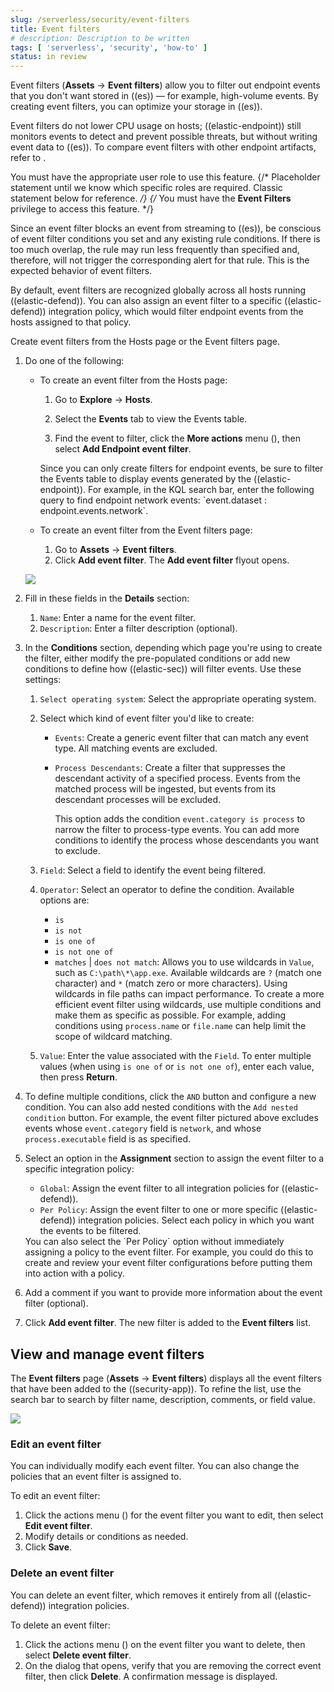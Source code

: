 ```yaml
---
slug: /serverless/security/event-filters
title: Event filters
# description: Description to be written
tags: [ 'serverless', 'security', 'how-to' ]
status: in review
---
```


<DocBadge template="technical preview" />
<div id="event-filters"></div>

Event filters (**Assets** → **Event filters**) allow you to filter out endpoint events that you don't want stored in ((es)) — for example, high-volume events. By creating event filters, you can optimize your storage in ((es)).

Event filters do not lower CPU usage on hosts; ((elastic-endpoint)) still monitors events to detect and prevent possible threats, but without writing event data to ((es)). To compare event filters with other endpoint artifacts, refer to <DocLink slug="/serverless/security/optimize-edr" />.

<DocCallOut title="Requirements">

You must have the appropriate user role to use this feature.
{/* Placeholder statement until we know which specific roles are required. Classic statement below for reference. */}
{/* You must have the **Event Filters** <DocLink slug="/serverless/security/endpoint-management-req">privilege</DocLink> to access this feature. */}

</DocCallOut>

<DocCallOut title="Important" color="warning">
Since an event filter blocks an event from streaming to ((es)), be conscious of event filter conditions you set and any existing rule conditions. If there is too much overlap, the rule may run less frequently than specified and, therefore, will not trigger the corresponding alert for that rule. This is the expected behavior of event filters.
</DocCallOut>

By default, event filters are recognized globally across all hosts running ((elastic-defend)). You can also assign an event filter to a specific ((elastic-defend)) integration policy, which would filter endpoint events from the hosts assigned to that policy.

Create event filters from the Hosts page or the Event filters page.

1. Do one of the following:

    * To create an event filter from the Hosts page:
        1. Go to **Explore** → **Hosts**.
        1. Select the **Events** tab to view the Events table.

        1. Find the event to filter, click the **More actions** menu (<DocIcon type="boxesHorizontal" title="More actions menu icon" />), then select **Add Endpoint event filter**.

        <DocCallOut title="Tip">
        Since you can only create filters for endpoint events, be sure to filter the Events table to display events generated by the ((elastic-endpoint)).
        For example, in the KQL search bar, enter the following query to find endpoint network events: `event.dataset : endpoint.events.network`.
        </DocCallOut>

    * To create an event filter from the Event filters page:
        1. Go to **Assets** → **Event filters**.
        1. Click **Add event filter**. The **Add event filter** flyout opens.

    ![](../images/event-filters/-management-admin-event-filter.png)

1. Fill in these fields in the **Details** section:
      1. `Name`: Enter a name for the event filter.
      1. `Description`: Enter a filter description (optional).
1. In the **Conditions** section, depending which page you're using to create the filter, either modify the pre-populated conditions or add new conditions to define how ((elastic-sec)) will filter events. Use these settings:
    1. `Select operating system`: Select the appropriate operating system.
    1. Select which kind of event filter you'd like to create: 
    
        * `Events`: Create a generic event filter that can match any event type. All matching events are excluded.
        * `Process Descendants`: Create a filter that suppresses the descendant activity of a specified process. Events from the matched process will be ingested, but events from its descendant processes will be excluded.

            This option adds the condition `event.category is process` to narrow the filter to process-type events. You can add more conditions to identify the process whose descendants you want to exclude.
    1. `Field`: Select a field to identify the event being filtered.
    1. `Operator`: Select an operator to define the condition. Available options are:
        * `is`
        * `is not`
        * `is one of`
        * `is not one of`
        * `matches` | `does not match`: Allows you to use wildcards in `Value`, such as `C:\path\*\app.exe`.  Available wildcards are `?` (match one character) and `*` (match zero or more characters).
            <DocCallOut title="Important" color="warning">
            Using wildcards in file paths can impact performance. To create a more efficient event filter using wildcards, use multiple conditions and make them as specific as possible. For example, adding conditions using `process.name` or `file.name` can help limit the scope of wildcard matching.
            </DocCallOut>
    1. `Value`: Enter the value associated with the `Field`. To enter multiple values (when using `is one of` or `is not one of`), enter each value, then press **Return**.

1. To define multiple conditions, click the `AND` button and configure a new condition. You can also add nested conditions with the `Add nested condition` button. For example, the event filter pictured above excludes events whose `event.category` field is `network`, and whose `process.executable` field is as specified.

1. Select an option in the **Assignment** section to assign the event filter to a specific integration policy:

    * `Global`: Assign the event filter to all integration policies for ((elastic-defend)).
    * `Per Policy`: Assign the event filter to one or more specific ((elastic-defend)) integration policies. Select each policy in which you want the events to be filtered.

    <DocCallOut title="Note">
    You can also select the `Per Policy` option without immediately assigning a policy to the event filter. For example, you could do this to create and review your event filter configurations before putting them into action with a policy.
    </DocCallOut>

1. Add a comment if you want to provide more information about the event filter (optional).
1. Click **Add event filter**. The new filter is added to the **Event filters** list.

<div id="manage-event-filters"></div>

## View and manage event filters

The **Event filters** page (**Assets** → **Event filters**) displays all the event filters that have been added to the ((security-app)). To refine the list, use the search bar to search by filter name, description, comments, or field value.

![](../images/event-filters/-management-admin-event-filters-list.png)

<div id="edit-event-filter"></div>

### Edit an event filter
You can individually modify each event filter. You can also change the policies that an event filter is assigned to.

To edit an event filter:

1. Click the actions menu (<DocIcon type="boxesHorizontal" title="Actions menu icon" />) for the event filter you want to edit, then select **Edit event filter**.
1. Modify details or conditions as needed.
1. Click **Save**.

<div id="delete-event-filter"></div>

### Delete an event filter
You can delete an event filter, which removes it entirely from all ((elastic-defend)) integration policies.

To delete an event filter:

1. Click the actions menu (<DocIcon type="boxesHorizontal" title="Actions menu icon" />) on the event filter you want to delete, then select **Delete event filter**.
1. On the dialog that opens, verify that you are removing the correct event filter, then click **Delete**. A confirmation message is displayed.

